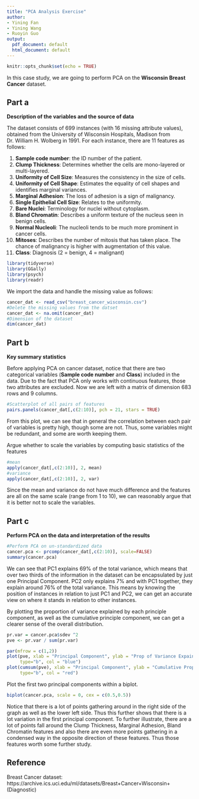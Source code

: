 ---
title: "PCA Analysis Exercise"
author: 
- Yining Fan
- Yining Wang 
- Ruoyin Guo 
output:
  pdf_document: default
  html_document: default
---

```{r setup, include=FALSE}
knitr::opts_chunk$set(echo = TRUE)
```
In this case study, we are going to perform PCA on the **Wisconsin Breast Cancer** dataset. 

## Part a
**Description of the variables and the source of data**

The dataset consists of 699 instances (with 16 missing attribute values), obtained from the University of Wisconsin Hospitals, Madison from Dr. William H. Wolberg in 1991. For each instance, there are 11 features as follows:

1. **Sample code number**: the ID number of the patient. 
2. **Clump Thickness**: Determines whether the cells are mono-layered or multi-layered. 
3. **Uniformity of Cell Size**: Measures the consistency in the size of cells. 
4. **Uniformity of Cell Shape**: Estimates the equality of cell shapes and identifies marginal variances. 
5. **Marginal Adhesion**: The loss of adhesion is a sign of malignancy. 
6. **Single Epithelial Cell Size**: Relates to the uniformity. 
7. **Bare Nuclei**: Terminology for nuclei without cytoplasm. 
8. **Bland Chromatin**: Describes a uniform texture of the nucleus seen in benign cells. 
9. **Normal Nucleoli**: The nucleoli tends to be much more prominent in cancer cells. 
10. **Mitoses**: Describes the number of mitosis that has taken place. The chance of malignancy is higher with augmentation of this value. 
11. **Class**: Diagnosis (2 = benign, 4 = malignant)

```{r message=FALSE, echo=FALSE}
library(tidyverse)
library(GGally)
library(psych)
library(readr)
```
We import the data and handle the missing value as follows:
```{r}
cancer_dat <- read_csv("breast_cancer_wisconsin.csv")
#Delete the missing values from the datset
cancer_dat <- na.omit(cancer_dat)
#Dimension of the dataset
dim(cancer_dat)
```

## Part b
**Key summary statistics**

Before applying PCA on cancer dataset, notice that there are two categorical variables (**Sample code number** and **Class**) included in the data. Due to the fact that PCA only works with continuous features, those two attributes are excluded. Now we are left with a matrix of dimension 683 rows and 9 columns.
```{r}
#Scatterplot of all pairs of features
pairs.panels(cancer_dat[,c(2:10)], pch = 21, stars = TRUE)
```

From this plot, we can see that in general the correlation between each pair of variables is pretty high,
though some are not. 
Thus, some variables might be redundant, and some are worth keeping them.

Argue whether to scale the variables by computing basic statistics of the features
```{r,echo=TRUE}
#mean
apply(cancer_dat[,c(2:10)], 2, mean)
#variance
apply(cancer_dat[,c(2:10)], 2, var)
```
Since the mean and variance do not have much difference and the features are all on the same scale (range from 1 to 10), we can reasonably argue that it is better not to scale the variables.

## Part c
**Perform PCA on the data and interpretation of the results** 
```{r}
#Perform PCA on un-standardized data
cancer.pca <- prcomp(cancer_dat[,c(2:10)], scale=FALSE)
summary(cancer.pca)
```
We can see that PC1 explains 69% of the total variance,
which means that over two thirds of the information in the dataset can be encapsulated by just one Principal Component.
PC2 only explains 7% and with PC1 together, they explain around 76% of the total variance.
This means by knowing the position of instances in relation to just PC1 and PC2, we can get an accurate view on where it stands in relation to other instances.

By plotting the proportion of variance explained by each principle component, as well as the cumulative principle component, we can get a clearer sense of the overall distribution.
```{r}
pr.var = cancer.pca$sdev ^2
pve <- pr.var / sum(pr.var)

par(mfrow = c(1,2))
plot(pve, xlab = "Principal Component", ylab = "Prop of Variance Expained", 
     type="b", col = "blue")
plot(cumsum(pve), xlab = "Principal Component", ylab = "Cumulative Prop of Variance Expained", 
     type="b", col = "red")
```

Plot the first two principal components within a biplot.
```{r}
biplot(cancer.pca, scale = 0, cex = c(0.5,0.5))
```
Notice that there is a lot of points gathering around in the right side of the graph as well as the lower left side. Thus this further shows that there is a lot variation in the first principal component.
To further illustrate, there are a lot of points fall around the Clump Thickness, Marginal Adhesion, Bland Chromatin features and also there are even more points gathering in a condensed way in the opposite direction of these features. Thus those features worth some further study.

## Reference
Breast Cancer dataset: 
https://archive.ics.uci.edu/ml/datasets/Breast+Cancer+Wisconsin+(Diagnostic)
